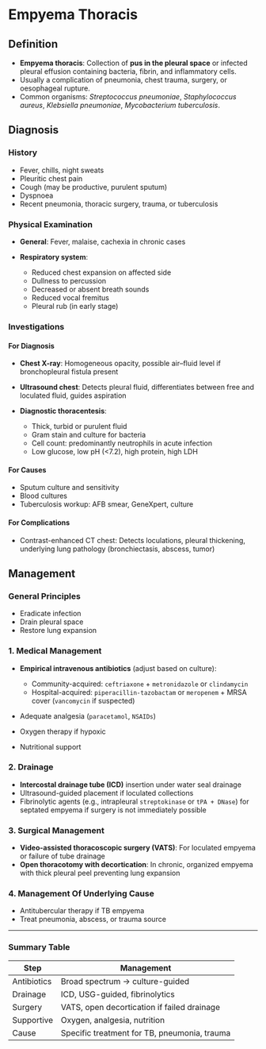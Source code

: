 # Empyema Thoracis

## Definition

- **Empyema thoracis**: Collection of **pus in the pleural space** or infected pleural effusion containing bacteria, fibrin, and inflammatory cells.
- Usually a complication of pneumonia, chest trauma, surgery, or oesophageal rupture.
- Common organisms: _Streptococcus pneumoniae_, _Staphylococcus aureus_, _Klebsiella pneumoniae_, _Mycobacterium tuberculosis_.

## Diagnosis

### History

- Fever, chills, night sweats
- Pleuritic chest pain
- Cough (may be productive, purulent sputum)
- Dyspnoea
- Recent pneumonia, thoracic surgery, trauma, or tuberculosis

### Physical Examination

- **General**: Fever, malaise, cachexia in chronic cases
- **Respiratory system**:

  - Reduced chest expansion on affected side
  - Dullness to percussion
  - Decreased or absent breath sounds
  - Reduced vocal fremitus
  - Pleural rub (in early stage)

### Investigations

#### For Diagnosis

- **Chest X-ray**: Homogeneous opacity, possible air–fluid level if bronchopleural fistula present
- **Ultrasound chest**: Detects pleural fluid, differentiates between free and loculated fluid, guides aspiration
- **Diagnostic thoracentesis**:

  - Thick, turbid or purulent fluid
  - Gram stain and culture for bacteria
  - Cell count: predominantly neutrophils in acute infection
  - Low glucose, low pH (\<7.2), high protein, high LDH

#### For Causes

- Sputum culture and sensitivity
- Blood cultures
- Tuberculosis workup: AFB smear, GeneXpert, culture

#### For Complications

- Contrast-enhanced CT chest: Detects loculations, pleural thickening, underlying lung pathology (bronchiectasis, abscess, tumor)

## Management

### General Principles

- Eradicate infection
- Drain pleural space
- Restore lung expansion

### 1. Medical Management

- **Empirical intravenous antibiotics** (adjust based on culture):

  - Community-acquired: `ceftriaxone` + `metronidazole` or `clindamycin`
  - Hospital-acquired: `piperacillin-tazobactam` or `meropenem` + MRSA cover (`vancomycin` if suspected)

- Adequate analgesia (`paracetamol`, `NSAIDs`)
- Oxygen therapy if hypoxic
- Nutritional support

### 2. Drainage

- **Intercostal drainage tube (ICD)** insertion under water seal drainage
- Ultrasound-guided placement if loculated collections
- Fibrinolytic agents (e.g., intrapleural `streptokinase` or `tPA + DNase`) for septated empyema if surgery is not immediately possible

### 3. Surgical Management

- **Video-assisted thoracoscopic surgery (VATS)**: For loculated empyema or failure of tube drainage
- **Open thoracotomy with decortication**: In chronic, organized empyema with thick pleural peel preventing lung expansion

### 4. Management Of Underlying Cause

- Antitubercular therapy if TB empyema
- Treat pneumonia, abscess, or trauma source

---

### Summary Table

| Step        | Management                                   |
| ----------- | -------------------------------------------- |
| Antibiotics | Broad spectrum → culture-guided              |
| Drainage    | ICD, USG-guided, fibrinolytics               |
| Surgery     | VATS, open decortication if failed drainage  |
| Supportive  | Oxygen, analgesia, nutrition                 |
| Cause       | Specific treatment for TB, pneumonia, trauma |
